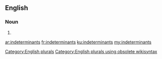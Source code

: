 ==English==

===Noun===
{{head|en}}

# {{plural of|indeterminant}}

[[Category:English plurals]][[Category:English plurals using obsolete wikisyntax]]

[[ar:indeterminants]]
[[fr:indeterminants]]
[[ku:indeterminants]]
[[my:indeterminants]]